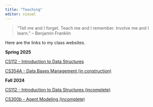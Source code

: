```yaml
---
title: "Teaching"
editor: visual
---
```


<!-- ![](images/publications.jpeg){style="float: right;" fig-alt="Generated with AI ∙ September 21, 2024 at 2:49 PM." fig-align="right" width="250"} -->

> "Tell me and I forget. Teach me and I remember. Involve me and I learn." -- Benjamin Franklin

Here are the links to my class websites.

::::::: slide-deck

**Spring 2025**

::: source
[CS112 - Introduction to Data Structures](https://ericaraujo.com/25sp-cs112/){target="_blank"}
:::

::: source
[CS354A - Data Bases Management (in construction)](https://ericaraujo.com/25sp-cs354a/){target="_blank"}
:::

:::::::

::::::: slide-deck

**Fall 2024**

::: source
[CS112 - Introduction to Data Structures (incomplete)](https://ericaraujo.com/24fa-cs112/){target="_blank"}
:::

::: source
[CS300b - Agent Modeling (incomplete)](https://ericaraujo.com/24fa-cs300b/){target="_blank"}
:::

:::::::